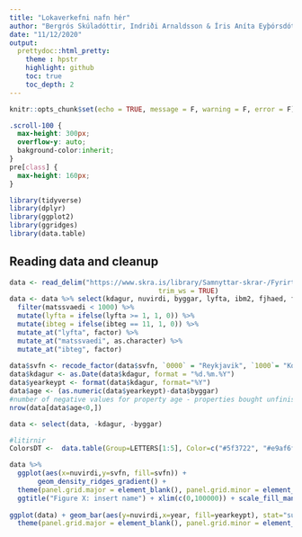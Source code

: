 ---
title: "Lokaverkefni nafn hér"
author: "Bergrós Skúladóttir, Indriði Arnaldsson & Íris Aníta Eyþórsdóttir"
date: "11/12/2020"
output:
  prettydoc::html_pretty:
    theme : hpstr
    highlight: github
    toc: true
    toc_depth: 2
---

```{r setup, include=FALSE}
knitr::opts_chunk$set(echo = TRUE, message = F, warning = F, error = F)
```

```{css, echo=FALSE, class.output="scroll-100"}
.scroll-100 {
  max-height: 300px;
  overflow-y: auto;
  bakground-color:inherit;
}
pre[class] {
  max-height: 160px;
}
```

```{r}
library(tidyverse)
library(dplyr)
library(ggplot2)
library(ggridges)
library(data.table)
```


## Reading data and cleanup
```{r}
data <- read_delim("https://www.skra.is/library/Samnyttar-skrar-/Fyrirtaeki-stofnanir/Fasteignamat-2019/gagnasafn_ib_2018.csv", ";", escape_double = FALSE, locale = locale(encoding = "ISO-8859-1"),
                                     trim_ws = TRUE)
data <- data %>% select(kdagur, nuvirdi, byggar, lyfta, ibm2, fjhaed, fjbilsk, fjbkar, fjsturt, fjklos, fjeld, fjherb, fjstof, fjgeym, matssvaedi, ibteg, svfn) %>%
  filter(matssvaedi < 1000) %>%
  mutate(lyfta = ifelse(lyfta >= 1, 1, 0)) %>%
  mutate(ibteg = ifelse(ibteg == 11, 1, 0)) %>%
  mutate_at("lyfta", factor) %>%
  mutate_at("matssvaedi", as.character) %>%
  mutate_at("ibteg", factor)
  
data$svfn <- recode_factor(data$svfn, `0000` = "Reykjavik", `1000`= "Kopavogur", `1100` = "Seltjarnarnes",`1300` = "Gardabaer", `1400` = "Hafnarfjordur", `1604` = "Mosfellsbaer")
data$kdagur <- as.Date(data$kdagur, format = "%d.%m.%Y")
data$yearkeypt <- format(data$kdagur, format="%Y")
data$age <- (as.numeric(data$yearkeypt)-data$byggar)
#number of negative values for property age - properties bought unfinished 
nrow(data[data$age<0,])

data <- select(data, -kdagur, -byggar)

#litirnir
ColorsDT <-  data.table(Group=LETTERS[1:5], Color=c("#5f3722", "#e9af6f", "#c9a899", "#a55a27", "#84583d", "#b86a41"), key="Group")

data %>%
  ggplot(aes(x=nuvirdi,y=svfn, fill=svfn)) +
       geom_density_ridges_gradient() +
  theme(panel.grid.major = element_blank(), panel.grid.minor = element_blank(), panel.background = element_blank(), legend.position = "none") + 
  ggtitle("Figure X: insert name") + xlim(c(0,100000)) + scale_fill_manual(values=ColorsDT$Color) + labs(y = " ", x = "Property Price")
 
ggplot(data) + geom_bar(aes(y=nuvirdi,x=year, fill=yearkeypt), stat="summary", position = "dodge", fun.y=median) + scale_fill_manual(values=ColorsDT$Color) +
  theme(panel.grid.major = element_blank(), panel.grid.minor = element_blank(), panel.background = element_blank(), axis.line = element_line(colour = "gray"), legend.position = "none") + geom_hline(yintercept=median(data$nuvirdi), col = '#7b4912', size=1) + ggtitle("Figure X: Insert name") + labs(x="Sales Year", y="Median Property Price") + coord_flip()
```
